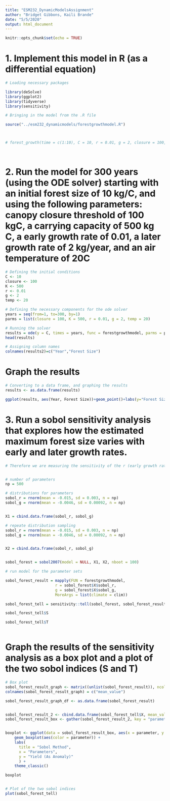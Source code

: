 ```yaml
---
title: "ESM232_DynamicModelsAssignment"
author: "Bridget Gibbons, Kaili Brande"
date: "5/5/2020"
output: html_document
---
```


```r
knitr::opts_chunk$set(echo = TRUE)
```

# 1. Implement this model in R (as a differential equation)

```r
# Loading necessary packages

library(deSolve)
library(ggplot2)
library(tidyverse)
library(sensitivity)

# Bringing in the model from the .R file

source("../esm232_dynamicmodels/forestgrowthmodel.R")



# forest_growth(time = c(1:10), C = 10, r = 0.01, g = 2, closure = 100, K = 500, temp = 20)




```

# 2. Run the model for 300 years (using the ODE solver) starting with an initial forest size of 10 kg/C, and using the following parameters: canopy closure threshold of 100 kgC, a carrying capacity of 500 kg C, a early growth rate of 0.01, a later growth rate of 2 kg/year, and an air temperature of 20C

```r

# Defining the initial conditions
C <- 10
closure <- 100
K <- 500
r <- 0.01
g <- 2
temp <- 20

# Defining the necessary components for the ode solver
years = seq(from=1, to=300, by=1)
parms = list(closure = 100, K = 500, r = 0.01, g = 2, temp = 20)

# Running the solver
results = ode(y = C, times = years, func = forestgrowthmodel, parms = parms)
head(results)

# Assigning column names
colnames(results2)=c("Year","Forest Size")

```

# Graph the results

```r

# Converting to a data frame, and graphing the results
results <- as.data.frame(results)

ggplot(results, aes(Year, Forest Size))+geom_point()+labs(y="Forest Size", "Years")

```

# 3. Run a sobol sensitivity analysis that explores how the estimated maximum forest size varies with early and later growth rates. 

```r

# Therefore we are measuring the sensitivity of the r (early growth rate) and g (later growth rate) variables


# number of parameters
np = 500

# distributions for parameters
sobol_r = rnorm(mean = -0.015, sd = 0.003, n = np)
sobol_g = rnorm(mean = -0.0046, sd = 0.00092, n = np)


X1 = cbind.data.frame(sobol_r, sobol_g)

# repeate distribution sampling
sobol_r = rnorm(mean = -0.015, sd = 0.003, n = np)
sobol_g = rnorm(mean = -0.0046, sd = 0.00092, n = np)


X2 = cbind.data.frame(sobol_r, sobol_g)


sobol_forest = sobol2007(model = NULL, X1, X2, nboot = 100)

# run model for the parameter sets

sobol_forest_result = mapply(FUN = forestgrowthmodel, 
                      r = sobol_forest$X$sobol_r, 
                      g = sobol_forest$X$sobol_g, 
                      MoreArgs = list(climate = clim))

sobol_forest_tell = sensitivity::tell(sobol_forest, sobol_forest_result, sobol_forest_result.names="mean_value")

sobol_forest_tell$S

sobol_forest_tell$T



```


# Graph the results of the sensitivity analysis as a box plot and a plot of the two sobol indices (S and T)

```r

# Box plot
sobol_forest_result_graph <- matrix((unlist(sobol_forest_result)), ncol = 1, byrow = TRUE)
colnames(sobol_forest_result_graph) = c("mean_value")

sobol_forest_result_graph_df <- as.data.frame(sobol_forest_result)


sobol_forest_result_2 <- cbind.data.frame(sobol_forest_tell$X, mean_value = sobol_forest_tell$y)
sobol_forest_result_box <- gather(sobol_forest_result_2, key = "parameter", value = "values", sobol_r, sobol_g)


boxplot <- ggplot(data = sobol_forest_result_box, aes(x = parameter, y = values)) +
    geom_boxplot(aes(color = parameter)) +
    labs(
      title = "Sobol Method",
      x = "Parameters",
      y = "Yield (As Anomaly)"
      ) +
    theme_classic()

boxplot


# Plot of the two sobol indices
plot(sobol_forest_tell)


```

